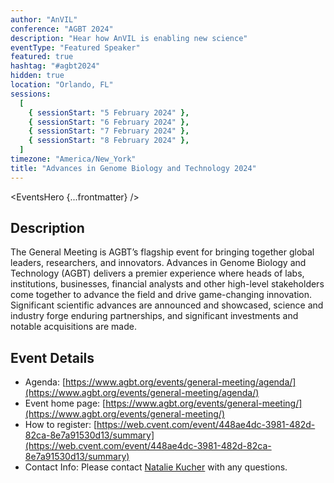 ```yaml
---
author: "AnVIL"
conference: "AGBT 2024"
description: "Hear how AnVIL is enabling new science"
eventType: "Featured Speaker"
featured: true
hashtag: "#agbt2024"
hidden: true
location: "Orlando, FL"
sessions:
  [
    { sessionStart: "5 February 2024" },
    { sessionStart: "6 February 2024" },
    { sessionStart: "7 February 2024" },
    { sessionStart: "8 February 2024" },
  ]
timezone: "America/New_York"
title: "Advances in Genome Biology and Technology 2024"
---
```


<EventsHero {...frontmatter} />

## Description

The General Meeting is AGBT’s flagship event for bringing together global leaders, researchers, and innovators. Advances in Genome Biology and Technology (AGBT) delivers a premier experience where heads of labs, institutions, businesses, financial analysts and other high-level stakeholders come together to advance the field and drive game-changing innovation. Significant scientific advances are announced and showcased, science and industry forge enduring partnerships, and significant investments and notable acquisitions are made.

## Event Details

- Agenda: [https://www.agbt.org/events/general-meeting/agenda/](https://www.agbt.org/events/general-meeting/agenda/)
- Event home page: [https://www.agbt.org/events/general-meeting/](https://www.agbt.org/events/general-meeting/)
- How to register: [https://web.cvent.com/event/448ae4dc-3981-482d-82ca-8e7a91530d13/summary](https://web.cvent.com/event/448ae4dc-3981-482d-82ca-8e7a91530d13/summary)
- Contact Info: Please contact [Natalie Kucher](mailto:nkucher3@jhu.edu) with any questions.
